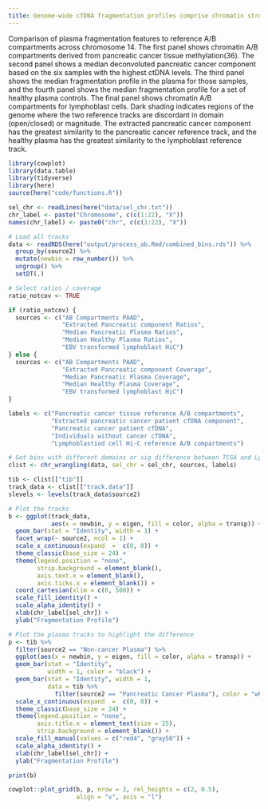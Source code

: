 ```yaml
---
title: Genome-wide cfDNA fragmentation profiles comprise chromatin structure from peripheral blood cells and pancreatic cancer
---
```



Comparison of plasma fragmentation features to reference A/B compartments across chromosome 14. The first panel shows chromatin A/B compartments derived from pancreatic cancer tissue methylation(36). The second panel shows a median deconvoluted pancreatic cancer component based on the six samples with the highest ctDNA levels. The third panel shows the median fragmentation profile in the plasma for those samples, and the fourth panel shows the median fragmentation profile for a set of healthy plasma controls. The final panel shows chromatin A/B compartments for lymphoblast cells. Dark shading indicates regions of the genome where the two reference tracks are discordant in domain (open/closed) or magnitude. The extracted pancreatic cancer component has the greatest similarity to the pancreatic cancer reference track, and the healthy plasma has the greatest similarity to the lymphoblast reference track. 


```r
library(cowplot)
library(data.table)
library(tidyverse)
library(here)
source(here("code/functions.R"))
```


```r
sel_chr <- readLines(here("data/sel_chr.txt"))
chr_label <- paste("Chromosome", c(c(1:22), "X"))
names(chr_label) <- paste0("chr", c(c(1:22), "X"))

# Load all tracks
data <- readRDS(here("output/process_ab.Rmd/combined_bins.rds")) %>%
  group_by(source2) %>%
  mutate(newbin = row_number()) %>%
  ungroup() %>%
  setDT(.)
```


```r
# Select ratios / coverage
ratio_notcov <- TRUE

if (ratio_notcov) {
  sources <- c("AB Compartments PAAD",
               "Extracted Pancreatic component Ratios",
               "Median Pancreatic Plasma Ratios",
               "Median Healthy Plasma Ratios",
               "EBV transformed lymphoblast HiC")
} else {
  sources <- c("AB Compartments PAAD",
               "Extracted Pancreatic component Coverage",
               "Median Pancreatic Plasma Coverage",
               "Median Healthy Plasma Coverage",
               "EBV transformed lymphoblast HiC")
}

labels <- c("Pancreatic cancer tissue reference A/B compartments",
            "Extracted pancreatic cancer patient cfDNA component",
            "Pancreatic cancer patient cfDNA",
            "Individuals without cancer cfDNA",
            "Lymphoblastiod cell Hi-C reference A/B compartments")

# Get bins with different domains or sig difference between TCGA and Lymphoblast
clist <- chr_wrangling(data, sel_chr = sel_chr, sources, labels)

tib <- clist[["tib"]]
track_data <- clist[["track.data"]]
slevels <- levels(track_data$source2)

# Plot the tracks
b <- ggplot(track_data,
            aes(x = newbin, y = eigen, fill = color, alpha = transp)) +
  geom_bar(stat = "Identity", width = 1) +
  facet_wrap(~ source2, ncol = 1) +
  scale_x_continuous(expand  =  c(0, 0)) +
  theme_classic(base_size = 24) +
  theme(legend.position = "none",
        strip.background = element_blank(),
        axis.text.x = element_blank(),
        axis.ticks.x = element_blank()) +
  coord_cartesian(xlim = c(0, 500)) +
  scale_fill_identity() +
  scale_alpha_identity() +
  xlab(chr_label[sel_chr]) +
  ylab("Fragmentation Profile")

# Plot the plasma tracks to highlight the difference
p <- tib %>%
  filter(source2 == "Non-cancer Plasma") %>%
  ggplot(aes(x = newbin, y = eigen, fill = color, alpha = transp)) +
  geom_bar(stat = "Identity",
           width = 1, color = "black") +
  geom_bar(stat = "Identity", width = 1,
           data = tib %>%
             filter(source2 == "Pancreatic Cancer Plasma"), color = "white") +
  scale_x_continuous(expand  =  c(0, 0)) +
  theme_classic(base_size = 24) +
  theme(legend.position = "none",
        axis.title.x = element_text(size = 25),
        strip.background = element_blank()) +
  scale_fill_manual(values = c("red4", "gray50")) +
  scale_alpha_identity() +
  xlab(chr_label[sel_chr]) +
  ylab("Fragmentation Profile")
```


```r
print(b)
```


```r
cowplot::plot_grid(b, p, nrow = 2, rel_heights = c(2, 0.5),
                   align = "v", axis = "l")
```
